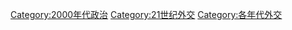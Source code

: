 [[Category:2000年代政治|Category:2000年代政治]]
[[Category:21世纪外交|Category:21世纪外交]]
[[Category:各年代外交|Category:各年代外交]]